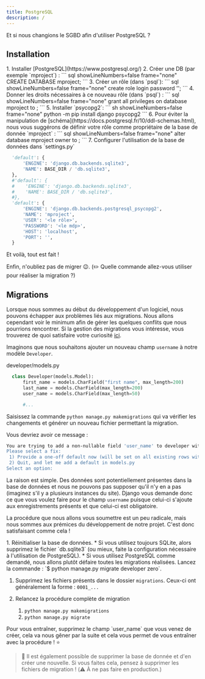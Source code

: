 ```yaml
---
title: PostgreSQL
description: /
---
```


Et si nous changions le SGBD afin d'utiliser PostgreSQL ? 

## Installation

<Steps>
1. Installer [PostgreSQL](https://www.postgresql.org/)
2. Créer une DB (par exemple `mproject`) : 
   ``` sql showLineNumbers=false frame="none" 
   CREATE DATABASE mproject;
   ```
3. Créer un rôle (dans `psql`): 
   ``` sql showLineNumbers=false frame="none" 
   create role <le rôle> login password '<le mdp>';
   ```
4. Donner les droits nécessaires à ce nouveau rôle (dans `psql`) : 
   ``` sql showLineNumbers=false frame="none"
   grant all privileges on database mproject to <le rôle>;
   ```
5. Installer `psycopg2`:
   ``` sh showLineNumbers=false frame="none"
   python -m pip install django psycopg2
   ```
6. Pour éviter la manipulation de [schéma](https://docs.postgresql.fr/10/ddl-schemas.html), nous vous suggérons de définir
votre rôle comme propriétaire de la base de donnée `mproject` :
   ``` sql showLineNumbers=false frame="none"
   alter database mproject owner to <role>;
   ```
7. Configurer l'utilisation de la base de données dans `settings.py`
</Steps>

``` python showLineNumbers=false title=mproject/settings.py del={1-4} ins={5-16}
  'default': {
      'ENGINE': 'django.db.backends.sqlite3',
      'NAME': BASE_DIR / 'db.sqlite3',
  },
  #'default': {
  #    'ENGINE': 'django.db.backends.sqlite3',
  #    'NAME': BASE_DIR / 'db.sqlite3',
  #},
  'default': {
      'ENGINE': 'django.db.backends.postgresql_psycopg2',
      'NAME': 'mproject',
      'USER': '<le rôle>',
      'PASSWORD': '<le mdp>',
      'HOST': 'localhost',
      'PORT': '',
  }
```

Et voilà, tout est fait !

Enfin, n'oubliez pas de migrer 😉. (✏️ Quelle commande allez-vous utiliser pour réaliser la migration ?)

## Migrations

Lorsque nous sommes au début du développement d'un logiciel, nous pouvons échapper aux problèmes liés aux migrations. Nous allons cependant voir le minimum afin de gérer les quelques conflits que nous pourrions rencontrer. Si la gestion des migrations vous intéresse, vous trouverez de quoi satisfaire votre curiosité [ici](https://docs.djangoproject.com/fr/4.1/topics/migrations/).

Imaginons que nous souhaitons ajouter un nouveau champ `username` à notre modèle `Developer`.

<div class="path">developer/models.py</div>

```python showLineNumbers=false title=developer/models.py ins={4}
  class Developer(models.Model):
      first_name = models.CharField("first name", max_length=200)
      last_name = models.CharField(max_length=200)
      user_name = models.CharField(max_length=50)

      #...
```

Saisissez la commande `python manage.py makemigrations` qui va vérifier les changements et générer un nouveau fichier permettant la migration.

Vous devriez avoir ce message : 
``` sh showLineNumbers=false frame="none"
You are trying to add a non-nullable field 'user_name' to developer without a default; we can't do that (the database needs something to populate existing rows).
Please select a fix:
 1) Provide a one-off default now (will be set on all existing rows with a null value for this column)
 2) Quit, and let me add a default in models.py
Select an option: 
```

La raison est simple. Des données sont potentiellement présentes dans la base de données et nous ne pouvons pas supposer qu'il n'y en a pas (imaginez s'il y a plusieurs instances du site). Django vous demande donc ce que vous voulez faire pour le champ `username` puisque celui-ci s'ajoute aux enregistrements présents et que celui-ci est obligatoire.

La procédure que nous allons vous soumettre est un peu radicale, mais nous sommes aux prémices du développement de notre projet. C'est donc satisfaisant comme cela !

<Steps>
1. Réinitialiser la base de données.
   * Si vous utilisez toujours SQLite, alors supprimez le fichier `db.sqlite3` (ou mieux, faite la configuration nécessaire à l'utilisation de PostgreSQL).
   * Si vous utilisez PostgreSQL comme demandé, nous allons plutôt défaire toutes les migrations réalisées. Lancez la commande : `$ python manage.py migrate developer zero`.

1. Supprimez les fichiers présents dans le dossier `migrations`. Ceux-ci ont généralement la forme : `0001_...`

1. Relancez la procédure complète de migration
   1. `python manage.py makemigrations`
   1. `python manage.py migrate`

</Steps>
Pour vous entraîner, supprimez le champ `user_name` que vous venez de créer, cela va nous gêner par la suite et cela vous permet de vous entraîner avec la procédure ! ⭐️

> 📃 Il est également possible de supprimer la base de donnée et d'en créer une nouvelle. Si vous faites cela, pensez à supprimer les fichiers de migration ! (⚠️ À ne pas faire en production.)
